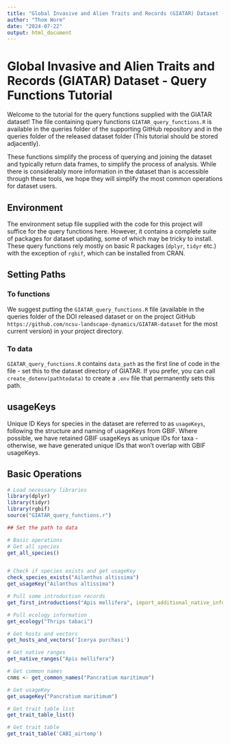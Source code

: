 ```yaml
---
title: "Global Invasive and Alien Traits and Records (GIATAR) Dataset - Query Functions Tutorial"
author: "Thom Worm"
date: "2024-07-22"
output: html_document
---
```


# Global Invasive and Alien Traits and Records (GIATAR) Dataset - Query Functions Tutorial

Welcome to the tutorial for the query functions supplied with the GIATAR dataset! The file containing query functions `GIATAR_query_functions.R` is available in the queries folder of the supporting GitHub repository and in the queries folder of the released dataset folder (This tutorial should be stored adjacently).

These functions simplify the process of querying and joining the dataset and typically return data frames, to simplify the process of analysis. While there is considerably more information in the dataset than is accessible through these tools, we hope they will simplify the most common operations for dataset users.

## Environment

The environment setup file supplied with the code for this project will suffice for the query functions here. However, it contains a complete suite of packages for dataset updating, some of which may be tricky to install. These query functions rely mostly on basic R packages (`dplyr`, `tidyr` etc.) with the exception of `rgbif`, which can be installed from CRAN.

## Setting Paths

### To functions

We suggest putting the `GIATAR_query_functions.R` file (available in the queries folder of the DOI released dataset or on the project GitHub `https://github.com/ncsu-landscape-dynamics/GIATAR-dataset` for the most current version) in your project directory.

### To data

`GIATAR_query_functions.R` contains `data_path` as the first line of code in the file - set this to the dataset directory of GIATAR. If you prefer, you can call `create_dotenv(pathtodata)` to create a `.env` file that permanently sets this path.

## usageKeys

Unique ID Keys for species in the dataset are referred to as `usageKeys`, following the structure and naming of usageKeys from GBIF. Where possible, we have retained GBIF usageKeys as unique IDs for taxa - otherwise, we have generated unique IDs that won't overlap with GBIF usageKeys.

## Basic Operations

```r
# Load necessary libraries
library(dplyr)
library(tidyr)
library(rgbif)
source("GIATAR_query_functions.r")

## Set the path to data

# Basic operations
# Get all species
get_all_species()


# Check if species exists and get usageKey
check_species_exists("Ailanthus altissima")
get_usageKey("Ailanthus altissima")

# Pull some introduction records
get_first_introductions("Apis mellifera", import_additional_native_info = T)

# Pull ecology information
get_ecology("Thrips tabaci")

# Get hosts and vectors
get_hosts_and_vectors('Icerya purchasi')

# Get native ranges
get_native_ranges("Apis mellifera")

# Get common names
cnms <- get_common_names("Pancratium maritimum")

# Get usageKey
get_usageKey("Pancratium maritimum")

# Get trait table list
get_trait_table_list()

# Get trait table
get_trait_table('CABI_airtemp')
```

